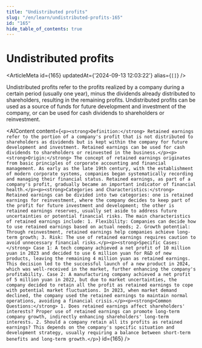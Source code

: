 ```yaml
---
title: "Undistributed profits"
slug: "/en/learn/undistributed-profits-165"
id: "165"
hide_table_of_contents: true
---
```



# Undistributed profits

<ArticleMeta id={165} updatedAt={'2024-09-13 12:03:22'} alias={`[]`} />
<div className='border-solid border-b border-t-0 my-4 border-[var(--ifm-color-gray-300)]' />

Undistributed profits refer to the profits realized by a company during a certain period (usually one year), minus the dividends already distributed to shareholders, resulting in the remaining profits. Undistributed profits can be used as a source of funds for future development and investment of the company, or can be used for cash dividends to shareholders or reinvestment.

<AIContent content={`<p><strong>Definition:</strong> Retained earnings refer to the portion of a company's profit that is not distributed to shareholders as dividends but is kept within the company for future development and investment. Retained earnings can be used for cash dividends to shareholders or reinvested in the business.</p><p><strong>Origin:</strong> The concept of retained earnings originates from basic principles of corporate accounting and financial management. As early as the late 19th century, with the establishment of modern corporate systems, companies began systematically recording and managing their financial status. Retained earnings, as part of a company's profit, gradually became an important indicator of financial health.</p><p><strong>Categories and Characteristics:</strong> Retained earnings can be divided into two categories: one is retained earnings for reinvestment, where the company decides to keep part of the profit for future investment and development; the other is retained earnings reserves, usually set aside to address future uncertainties or potential financial risks. The main characteristics of retained earnings include: 1. Flexibility: Companies can decide how to use retained earnings based on actual needs; 2. Growth potential: Through reinvestment, retained earnings help companies achieve long-term growth; 3. Risk: The use of retained earnings requires caution to avoid unnecessary financial risks.</p><p><strong>Specific Cases:</strong> Case 1: A tech company achieved a net profit of 10 million yuan in 2023 and decided to use 6 million yuan for R&D of new products, leaving the remaining 4 million yuan as retained earnings. This decision led to the successful launch of a new product in 2024, which was well-received in the market, further enhancing the company's profitability. Case 2: A manufacturing company achieved a net profit of 5 million yuan in 2022, but due to market uncertainties, the company decided to retain all the profit as retained earnings to cope with potential market fluctuations. In 2023, when market demand declined, the company used the retained earnings to maintain normal operations, avoiding a financial crisis.</p><p><strong>Common Questions:</strong> 1. Does retained earnings affect shareholders' interests? Proper use of retained earnings can promote long-term company growth, indirectly enhancing shareholders' long-term interests. 2. Should a company retain all its profits as retained earnings? This depends on the company's specific situation and development strategy, usually requiring a balance between short-term benefits and long-term growth.</p>`} id={165} />
